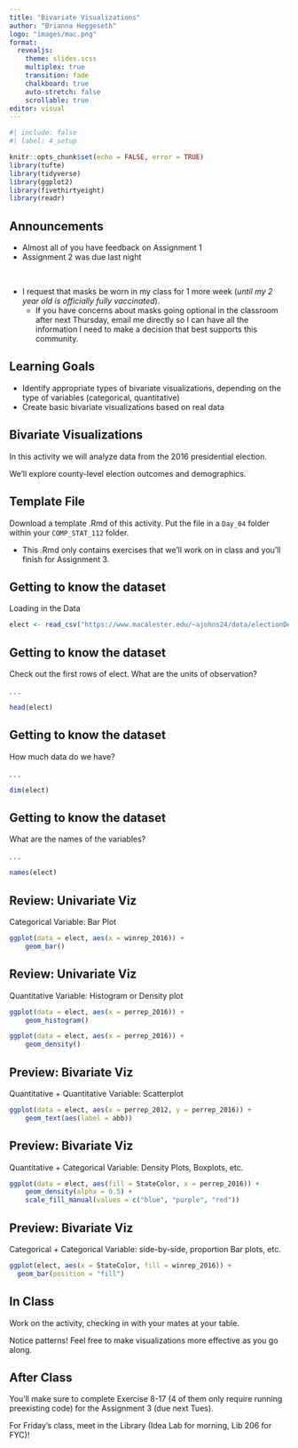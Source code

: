 ```yaml
---
title: "Bivariate Visualizations"
author: "Brianna Heggeseth"
logo: "images/mac.png"
format: 
  revealjs:
    theme: slides.scss
    multiplex: true
    transition: fade
    chalkboard: true
    auto-stretch: false
    scrollable: true
editor: visual
---
```


```r
#| include: false
#| label: 4_setup

knitr::opts_chunk$set(echo = FALSE, error = TRUE)
library(tufte)
library(tidyverse)
library(ggplot2)
library(fivethirtyeight)
library(readr)
```

## Announcements {.unnumbered .smaller}

- Almost all of you have feedback on Assignment 1
- Assignment 2 was due last night

<br>

- I request that masks be worn in my class for 1 more week (*until my 2 year old is officially fully vaccinated*). 
  - If you have concerns about masks going optional in the classroom after next Thursday, email me directly so I can have all the information I need to make a decision that best supports this community. 



## Learning Goals {.unnumbered}

-   Identify appropriate types of bivariate visualizations, depending on the type of variables (categorical, quantitative)
-   Create basic bivariate visualizations based on real data


## Bivariate Visualizations {.unnumbered}

In this activity we will analyze data from the 2016 presidential election.

We'll explore county-level election outcomes and demographics.

## Template File {.unnumbered}

Download a template .Rmd of this activity. Put the file in a `Day_04` folder within your `COMP_STAT_112` folder.

-   This .Rmd only contains exercises that we'll work on in class and you'll finish for Assignment 3.


## Getting to know the dataset {.unnumbered .smaller}

Loading in the Data

```r
elect <- read_csv("https://www.macalester.edu/~ajohns24/data/electionDemographics16.csv")
```

## Getting to know the dataset {.smaller}

Check out the first rows of elect. What are the units of observation?

. . .

```r
head(elect)
```

## Getting to know the dataset {.smaller}

How much data do we have?

. . .

```r
dim(elect)
```

## Getting to know the dataset {.smaller}

What are the names of the variables?

. . .

```r
names(elect)
```

## Review: Univariate Viz {.smaller}

Categorical Variable: Bar Plot

```r
ggplot(data = elect, aes(x = winrep_2016)) + 
    geom_bar()
```

## Review: Univariate Viz {.smaller}

Quantitative Variable: Histogram or Density plot

```r
ggplot(data = elect, aes(x = perrep_2016)) + 
    geom_histogram()

ggplot(data = elect, aes(x = perrep_2016)) + 
    geom_density()
```

## Preview: Bivariate Viz {.smaller}

Quantitative + Quantitative Variable: Scatterplot

```r
ggplot(data = elect, aes(x = perrep_2012, y = perrep_2016)) + 
    geom_text(aes(label = abb)) 
```

## Preview: Bivariate Viz {.smaller}

Quantitative + Categorical Variable: Density Plots, Boxplots, etc.

```r
ggplot(data = elect, aes(fill = StateColor, x = perrep_2016)) + 
    geom_density(alpha = 0.5) +
    scale_fill_manual(values = c("blue", "purple", "red"))
```

## Preview: Bivariate Viz {.smaller}

Categorical + Categorical Variable: side-by-side, proportion Bar plots, etc.

```r
ggplot(elect, aes(x = StateColor, fill = winrep_2016)) +
  geom_bar(position = "fill")
```

## In Class

Work on the activity, checking in with your mates at your table. 

Notice patterns! Feel free to make visualizations more effective as you go along.

## After Class

You'll make sure to complete Exercise 8-17 (4 of them only require running preexisting code) for the Assignment 3 (due next Tues).

For Friday's class, meet in the Library (Idea Lab for morning, Lib 206 for FYC)!